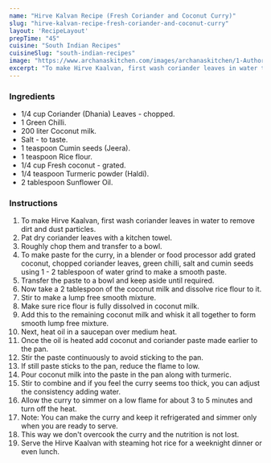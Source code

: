 ---
name: "Hirve Kalvan Recipe (Fresh Coriander and Coconut Curry)"
slug: "hirve-kalvan-recipe-fresh-coriander-and-coconut-curry"
layout: 'RecipeLayout'
prepTime: "45"
cuisine: "South Indian Recipes"
cuisineSlug: "south-indian-recipes"
image: "https://www.archanaskitchen.com/images/archanaskitchen/1-Author/Hina_Gujral/Hirve_Kaalvan_or_Fresh_Coriander_and_Coconut_Curry_Recipe.jpg"
excerpt: "To make Hirve Kaalvan, first wash coriander leaves in water to remove dirt and dust particles"
---

### Ingredients

- 1/4 cup Coriander (Dhania) Leaves - chopped.
- 1 Green Chilli.
- 200 liter Coconut milk.
- Salt - to taste.
- 1 teaspoon Cumin seeds (Jeera).
- 1 teaspoon Rice flour.
- 1/4 cup Fresh coconut - grated.
- 1/4 teaspoon Turmeric powder (Haldi).
- 2 tablespoon Sunflower Oil.

### Instructions

1. To make Hirve Kaalvan, first wash coriander leaves in water to remove dirt and dust particles.
1. Pat dry coriander leaves with a kitchen towel.
1. Roughly chop them and transfer to a bowl.
1. To make paste for the curry, in a blender or food processor add grated coconut, chopped coriander leaves, green chilli, salt and cumin seeds using 1 - 2 tablespoon of water grind to make a smooth paste.
1. Transfer the paste to a bowl and keep aside until required.
1. Now take a 2 tablespoon of the coconut milk and dissolve rice flour to it.
1. Stir to make a lump free smooth mixture.
1. Make sure rice flour is fully dissolved in coconut milk.
1. Add this to the remaining  coconut milk and whisk it all together to form smooth lump free mixture.
1. Next, heat oil in a saucepan over medium heat.
1. Once the oil is heated add coconut and coriander paste made earlier to the pan.
1. Stir the paste continuously to avoid sticking to the pan.
1. If still paste sticks to the pan, reduce the flame to low.
1. Pour coconut milk into the paste in the pan along with turmeric.
1. Stir to combine and if you feel the curry seems too thick, you can adjust the consistency adding water.
1. Allow the curry to simmer on a low flame for about 3 to 5 minutes and turn off the heat.
1. Note: You can make the curry and keep it refrigerated and simmer only when you are ready to serve.
1. This way we don't overcook the curry and the nutrition is not lost.
1. Serve the Hirve Kaalvan with steaming hot rice for a weeknight dinner or even lunch.
